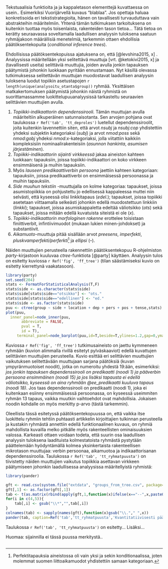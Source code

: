 
Tekstuaalisia funktioita ja  ja kappaletason elementtejä kuvattaessa 
on usein.. Esimerkiksi Vuorijärvellä kuvaus "blablaa".
Jos opettaja haluaa konkretisoida eri tekstistrategioita,
hänen on tavallisesti turvauduttava vain abstrakteihin määritelmiin.
Yhtenä tämän tutkimuksen tarkoituksena on kuitenkin tuottaa myös
toisenlaista, rakenteiden tason tietoa...
Tätä tietoa on kerätty seuraavassa soveltamalla 
laadullisen analyysin tuloksena saatuun ryhmäjakoon
määrällisiä menetelmiä, tarkemmin ottaen ehdollisia päätöksentekopuita
(*conditional inference trees*).

Ehdollisissa päätöksentekopuissa  ajatuksena on, että
[@levshina2015, x] . Analyysissa määritellään yksi selitettävä muuttuja [vrt. @ketokivi2015, x]
ja (tavallisesti useita) selittäviä muuttujia, joiden avulla jonkin tapauksen
päätymistä johonkin luokkaan pyritään ennustamaan. Nyt käsillä olevassa tutkimuksessa
selitettävän muuttujan muodostavat laadullisen analyysin tuloksena
luodut topiikin asetustapojen `r length(unique(analysoitu_otanta$group))`
ryhmää. Yksittäisen matkakertomuksen päätymistä johonkin näistä ryhmistä
on suorittamassamme luokittelupuuanalyysissä tarkasteltu seuraavien selittävien
muuttujien avulla.

1. *Topiikki-indikaattorin dependenssirooli.* Tämän muuttujan avulla määriteltiin
   alkuperäinen satunnaisotanta. Sen arvojen pohjana ovat taulukossa `r Ref('tab', 'tt_deproles')` 
   luetellut dependenssiroolit, joita kuitenkin lavennettiin siten, että arvot *nsubj* ja
   *nsubj:cop* yhdistettiin yhdeksi subjektin kategoriaksi (*subj*) ja arvot *nmod:poss*
   sekä *nmod:gobj* yhdeksi *nmod:x*-kategoriaksi, jolla viitattiin kaikkiin 
   kompleksisiin nominaalirakenteisiin (*asunnon hankinta*, *asumisen järjestäminen*).
2.  *Topiikki-indikaattorin sijainti virkkeessä* jakaa aineiston
    kahteen luokkaan: tapauksiin, joissa topiikki-indikaattori on koko virkkeen
    ensimmäisenä ja muihin tapauksiin.
3. Myös *lauseen predikaattiverbin persoona*  jaettiin kahteen kategoriaan:
   tapauksiin, joissa predikaattiverbi on ensimmäisessä persoonassa ja muihin tapauksiin.
4. *Side muuhun tekstiin* -muuttujalla on kolme kategoriaa: tapaukset, joissa
   asumistopiikkia on pohjustettu jo edellisessä kappaleessa muttei niin selvästi, että 
   kyseessä olisi linkkitapaus (*edel.*); tapaukset, joissa topiikki asetetaan viittaamalla
   selkeästi johonkin edellä muodostettuun linkkiin (*linkki*); tapaukset, joissa asumiskappaletta
   edeltää väliotsikko (*ots*) sekä tapaukset, joissa mitään edellä kuvatuista siteistä ei ole (*x*).
5. *Topiikki-indikaattorin morfologinen rakenne*  erottelee toisistaan finiittiverbit,
   infintiivimuodot (mukaan lukien minen-johdokset) ja substantiivit.
6. *Aikamuoto*-muuttuja pitää sisällään arvot *preesens*, *imperfekti*,
   *pluskvamperfekti/perferkti*[^perft] ja *ellipsi* (--).

[^perft]: Perfektitapauksia aineistossa oli vain yksi ja sekin
konditionaalissa, joten molemmat suomen liittoaikamuodot yhdistettiin samaan
kategoriaan.

Näiden muuttujien perusteella rakennettiin päätöksentekopuu R-ohjelmiston
*party*-kirjastoon kuuluvaa *ctree*-funktiota [@party] käyttäen. 
Analyysin tulos on esitetty kuviossa `r Ref('fig', 'ff_tree')` (tilan
säästämiseksi kuvio on esitetty kierrettynä vaakatasoon).

```r

library(party)
set.seed(204)
stats <- FormatForStatisticalAnalysis(T,F)
stats$side <- as.character(stats$side)
stats$side[stats$side=="otsikko"] <- "ots."
stats$side[stats$side=="edellinen"] <- "ed."
stats$side <- as.factor(stats$side)
puu <- ctree(group ~ side + location + dep + pers + pos + tense,stats)
plot(puu,         
  inner_panel=node_inner(puu,
       abbreviate = FALSE,            
       pval = T, 
       id = T),
     terminal_panel=node_barplot(puu,id=T,beside=T,ylines=1.2,gap=0,ymax=1))

```

Kuviossa `r Ref('fig', 'ff_tree')` tutkimusaineisto
on jaettu kymmeneen ryhmään (kuvion alimmalla rivillä esitetyt
pylväskaaviot) edellä kuvattujen selittävien muuttujien perusteella.
Kuvio esittää eri selittävien muuttujien vaikutuksen selitettävään 
muuttujaan sarjana päätöksiä (kuvan ympyränmuotoiset noodit), jotka on numeroitu
yhdestä 19:ään, esimerkiksi: *jos jonkin tapauksen dependenssirooli
on predikaatti (noodi 1) ja pääverbin persoona ensimmäinen (noodi 15) ja jos lisäksi
tapausta ei edellä väliotsikko, kyseessä on aina ryhmään @ee_predikaatti
kuuluva tapaus (noodi 18)*. Jos taas dependenssirooli on predikaatti (noodi 1),
joka ei kuitenkaan esiinny ensimmäisessä persoonassa, on kyseessä useimmiten
ryhmän 13 tapaus, vaikka muutkin vaihtoehdot ovat mahdollisia.
Jokaisen noodin kohdalle on myös merkitty p-arvo (tästä tarkemmin).


Oleellista tässä esitetyssä päätöksentekopuussa on, että vaikka itse luokittelu
ryhmiin tehtiin puhtaasti artikkelin kirjoittajien tulkinnan perusteella ja
kustakin ryhmästä annettiin edellä funktionaalinen kuvaus, on ryhmiä
mahdollista kuvailla melko pitkälle myös rakenteellisten ominaisuuksien
valossa. Karkeasti ottaen voidaan todeta, että suurin osa laadullisen analyysin
tuloksena laadituista kolmestatoista ryhmästä  pystytään päättelemään
hyödyntämällä kolmea yksinkertaista rakenteellisen mikrotason muuttujaa:
verbin persoonaa, aikamuotoa ja indikaattorisanan dependenssiroolia.
Taulukossa `r Ref('tab', 'tt_ryhmatpuusta')` on tiivistetty
näiden muuttujien vaikutus topiikkia asettavan virkkeen päätymiseen
johonkin laadullisessa analyysissa määritellyistä ryhmistä:


```r
library(pander)

gft <- read.csv(system.file("extdata", "groups_from_tree.csv", package="SataTapaa"),sep="\t")
gft[,1] <- as.factor(gft[,1])
tab <- t(as.matrix(rbind(apply(gft,1,function(x)ifelse(x=="--",x,paste0("*",x,"*"))))))
for(i in c(4,5)){
    tab[,i] <- gsub("\\*","",tab[,i])
}
colnames(tab) <- sapply(names(gft),function(x)gsub("\\."," ",x))
pander(tab, caption=Ref('tab','tt_ryhmatpuusta','Kvantitatiivisesti pääteltävissä olevat ryhmät'))

```


Taulukossa `r Ref('tab', 'tt_ryhmatpuusta')` on esitetty...
Lisäksi...

Huomaa: sijainnilla ei tässä puussa merkitystä.. 


```r



```

